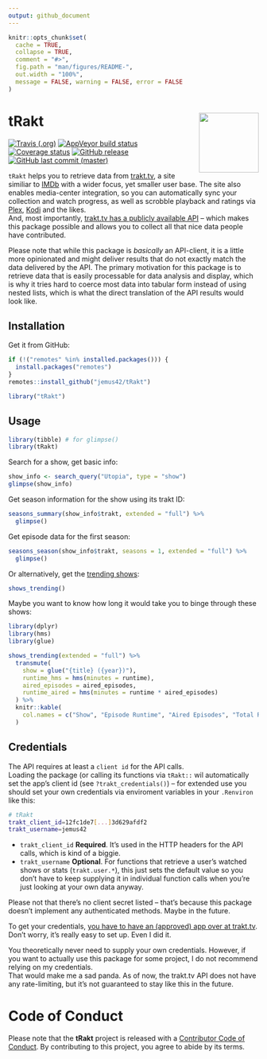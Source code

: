 ```yaml
---
output: github_document
---
```


<!-- README.md is generated from README.Rmd. Please edit that file -->

```r
knitr::opts_chunk$set(
  cache = TRUE,
  collapse = TRUE,
  comment = "#>",
  fig.path = "man/figures/README-",
  out.width = "100%",
  message = FALSE, warning = FALSE, error = FALSE
)
```

# tRakt <img src="https://jemus42.github.io/tRakt/reference/figures/logo.png" align="right" height="120"/>

<!-- badges: start -->
[![Travis (.org)](https://img.shields.io/travis/jemus42/tRakt.svg?logo=travis)](https://travis-ci.org/jemus42/tRakt) 
[![AppVeyor build status](https://ci.appveyor.com/api/projects/status/github/jemus42/tRakt?branch=master&svg=true)](https://ci.appveyor.com/project/jemus42/tRakt) 
[![Coverage status](https://codecov.io/gh/jemus42/tRakt/branch/master/graph/badge.svg)](https://codecov.io/github/jemus42/tRakt?branch=master) 
<!-- [![CRAN status](https://www.r-pkg.org/badges/version/tRakt)](https://cran.r-project.org/package=tRakt) -->
[![GitHub release](https://img.shields.io/github/release/jemus42/tRakt.svg?logo=GitHub)](https://github.com/jemus42/tRakt/releases) 
[![GitHub last commit (master)](https://img.shields.io/github/last-commit/jemus42/tRakt/master.svg?logo=GithUb)](https://github.com/jemus42/tRakt/commits/master)
<!-- badges: end -->

`tRakt` helps you to retrieve data from [trakt.tv](https://trakt.tv/), a site similiar to [IMDb](https://imdb.com) with a wider focus, yet smaller user base. The site also enables media-center integration, so you can automatically sync your collection and watch progress, as well as scrobble playback and ratings via [Plex](https://www.plex.tv/), [Kodi](https://kodi.tv/) and the likes.  
And, most importantly, [trakt.tv has a publicly available API](https://trakt.docs.apiary.io) – which makes this package possible and allows you to collect all that nice data people have contributed.

Please note that while this package is *basically* an API-client, it is a little more opinionated and might deliver results that do not exactly match the data delivered by the API. The primary motivation for this package is to retrieve data that is easily processable for data analysis and display, which is why it tries hard to coerce most data into tabular form instead of using nested lists, which is what the direct translation of the API results would look like.

## Installation

Get it from GitHub:

```r
if (!("remotes" %in% installed.packages())) {
  install.packages("remotes")
}
remotes::install_github("jemus42/tRakt")

library("tRakt")
```

## Usage

```r
library(tibble) # for glimpse()
library(tRakt)
```

Search for a show, get basic info:

```r
show_info <- search_query("Utopia", type = "show")
glimpse(show_info)
```

Get season information for the show using its trakt ID:

```r
seasons_summary(show_info$trakt, extended = "full") %>%
  glimpse()
```

Get episode data for the first season:

```r
seasons_season(show_info$trakt, seasons = 1, extended = "full") %>%
  glimpse()
```

Or alternatively, get the [trending shows](https://trakt.tv/shows/trending):

```r
shows_trending()
```


Maybe you want to know how long it would take you to binge through these shows:

```r
library(dplyr)
library(hms)
library(glue)

shows_trending(extended = "full") %>%
  transmute(
    show = glue("{title} ({year})"),
    runtime_hms = hms(minutes = runtime),
    aired_episodes = aired_episodes,
    runtime_aired = hms(minutes = runtime * aired_episodes)
  ) %>%
  knitr::kable(
    col.names = c("Show", "Episode Runtime", "Aired Episodes", "Total Runtime (aired)")
  )

```


## Credentials

The API requires at least a `client id` for the API calls.  
Loading the package (or calling its functions via `tRakt::` wil automatically set the app's client id (see `?trakt_credentials()`) – for extended use you should set your own credentials via enviroment variables in your `.Renviron` like this:

```sh
# tRakt
trakt_client_id=12fc1de7[...]3d629afdf2
trakt_username=jemus42
```

* `trakt_client_id` **Required**. It's used in the HTTP headers for the API calls, which is kind of a biggie.
* `trakt_username` **Optional**. For functions that retrieve a user's watched shows or stats (`trakt.user.*`), this just sets the default value so you don't have to keep supplying it in individual function calls when you're just looking at your own data anyway.

Please not that there's no client secret listed – that's because this package doesn't implement any authenticated methods. Maybe in the future.

To get your credentials, [you have to have an (approved) app over at trakt.tv](http://trakt.tv/oauth/applications).  
Don't worry, it's really easy to set up. Even I did it.

You theoretically never need to supply your own credentials. However, if you want to actually use this package for some project, I do not recommend relying on my credentials.  
That would make me a sad panda. 
As of now, the trakt.tv API does not have any rate-limiting, but it's not guaranteed to stay like this in the future.

# Code of Conduct

Please note that the **tRakt** project is released with a [Contributor Code of Conduct](.github/CODE_OF_CONDUCT.md). By contributing to this project, you agree to abide by its terms.
